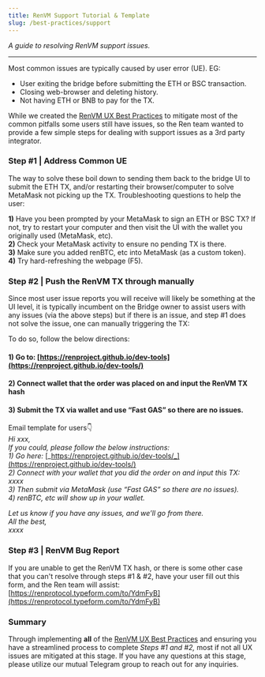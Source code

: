 ```yaml
---
title: RenVM Support Tutorial & Template
slug: /best-practices/support
---
```


_A guide to resolving RenVM support issues._

<hr />

Most common issues are typically caused by user error \(UE\). EG:

-   User exiting the bridge before submitting the ETH or BSC transaction.
-   Closing web-browser and deleting history.
-   Not having ETH or BNB to pay for the TX.

While we created the [RenVM UX Best Practices](https://docs.renproject.io/developers/renvm-ux-best-practice) to mitigate most of the common pitfalls some users still have issues, so the Ren team wanted to provide a few simple steps for dealing with support issues as a 3rd party integrator.

### **Step \#1 \| Address Common UE**

The way to solve these boil down to sending them back to the bridge UI to submit the ETH TX, and/or restarting their browser/computer to solve MetaMask not picking up the TX. Troubleshooting questions to help the user:

**1\)** Have you been prompted by your MetaMask to sign an ETH or BSC TX? If not, try to restart your computer and then visit the UI with the wallet you originally used \(MetaMask, etc\).  
**2\)** Check your MetaMask activity to ensure no pending TX is there.  
**3\)** Make sure you added renBTC, etc into MetaMask \(as a custom token\).  
**4\)** Try hard-refreshing the webpage \(F5\).

### Step \#2 \| Push the RenVM TX through manually

Since most user issue reports you will receive will likely be something at the UI level, it is typically incumbent on the Bridge owner to assist users with any issues \(via the above steps\) but if there is an issue, and step \#1 does not solve the issue, one can manually triggering the TX:

To do so, follow the below directions:

#### 1\) Go to: [https://renproject.github.io/dev-tools](https://renproject.github.io/dev-tools/)

#### 2\) Connect wallet that the order was placed on and input the RenVM TX hash

#### 3\) Submit the TX via wallet and use “Fast GAS” so there are no issues.

Email template for users👇  
_Hi xxx,  
If you could, please follow the below instructions:  
1\) Go here:_ [_https://renproject.github.io/dev-tools/_](https://renproject.github.io/dev-tools/)  
_2\) Connect with your wallet that you did the order on and input this TX:  
xxxx  
3\) Then submit via MetaMask \(use “Fast GAS” so there are no issues\).  
4\) renBTC, etc will show up in your wallet._

_Let us know if you have any issues, and we’ll go from there.  
All the best,  
xxxx_

### Step \#3 \| RenVM Bug Report

If you are unable to get the RenVM TX hash, or there is some other case that you can't resolve through steps \#1 & \#2, have your user fill out this form, and the Ren team will assist:  
[https://renprotocol.typeform.com/to/YdmFyB](https://renprotocol.typeform.com/to/YdmFyB)

### Summary

Through implementing **all** of the [RenVM UX Best Practices](https://docs.renproject.io/developers/renvm-ux-best-practice) and ensuring you have a streamlined process to complete _Steps \#1 and \#2,_ most if not all UX issues are mitigated at this stage. If you have any questions at this stage, please utilize our mutual Telegram group to reach out for any inquiries.
